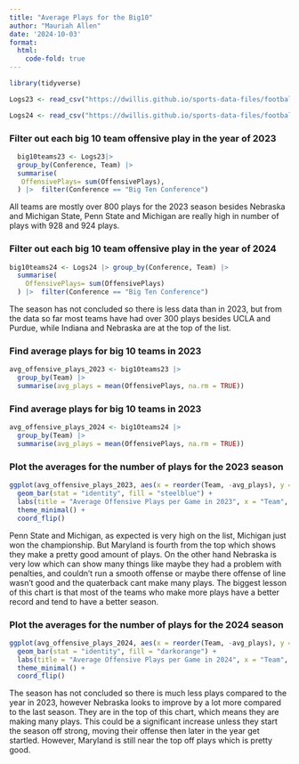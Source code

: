 ```yaml
---
title: "Average Plays for the Big10"
author: "Mauriah Allen"
date: '2024-10-03'
format:
  html:
    code-fold: true
---
```


```r
library(tidyverse)

Logs23 <- read_csv("https://dwillis.github.io/sports-data-files/footballlogs23.csv")

Logs24 <- read_csv("https://dwillis.github.io/sports-data-files/footballlogs24.csv")
```

### Filter out each big 10 team offensive play in the year of 2023

```r
  big10teams23 <- Logs23|> 
  group_by(Conference, Team) |> 
  summarise(
   OffensivePlays= sum(OffensivePlays),
  ) |>  filter(Conference == "Big Ten Conference") 

```
All teams are mostly over 800 plays for the 2023 season besides Nebraska and Michigan State, Penn State and Michigan are really high in number of plays with 928 and 924 plays.


### Filter out each big 10 team offensive play in the year of 2024

```r
big10teams24 <- Logs24 |> group_by(Conference, Team) |> 
  summarise(
    OffensivePlays= sum(OffensivePlays)
  ) |>  filter(Conference == "Big Ten Conference") 

```
The season has not concluded so there is less data than in 2023, but from the data so far most teams have had over 300 plays besides UCLA and Purdue, while Indiana and Nebraska are at the top of the list.


### Find average plays for big 10 teams in 2023

```r
avg_offensive_plays_2023 <- big10teams23 |>
  group_by(Team) |> 
  summarise(avg_plays = mean(OffensivePlays, na.rm = TRUE))
```

### Find average plays for big 10 teams in 2023

```r
avg_offensive_plays_2024 <- big10teams24 |> 
  group_by(Team) |> 
  summarise(avg_plays = mean(OffensivePlays, na.rm = TRUE))
```

### Plot the averages for the number of plays for the 2023 season

```r
ggplot(avg_offensive_plays_2023, aes(x = reorder(Team, -avg_plays), y = avg_plays)) +
  geom_bar(stat = "identity", fill = "steelblue") +
  labs(title = "Average Offensive Plays per Game in 2023", x = "Team", y = "Average Plays") +
  theme_minimal() + 
  coord_flip()
```
Penn State and Michigan, as expected is very high on the list, Michigan just won the championship. But Maryland is fourth from the top which shows they make a pretty good amount of plays. On the other hand Nebraska is very low which can show many things like maybe they had a problem with penalties, and couldn't run a smooth offense or maybe there offense of line wasn't good and the quaterback cant make many plays. The biggest lesson of this chart is that most of the teams who make more plays have a better record and tend to have a better season.

### Plot the averages for the number of plays for the 2024 season

```r
ggplot(avg_offensive_plays_2024, aes(x = reorder(Team, -avg_plays), y = avg_plays)) +
  geom_bar(stat = "identity", fill = "darkorange") +
  labs(title = "Average Offensive Plays per Game in 2024", x = "Team", y = "Average Plays") +
  theme_minimal() +
  coord_flip()
```
The season has not concluded so there is much less plays compared to the year in 2023, however Nebraska looks to improve by a lot more compared to the last season. They are in the top of this chart, which means they are making many plays. This could be a significant increase unless they start the season off strong, moving their offense then later in the year get startled. However, Maryland is still near the top off plays which is pretty good.
